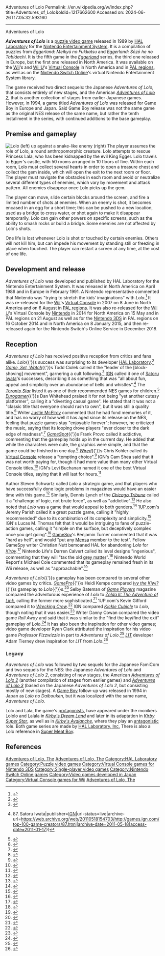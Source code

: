 Adventures of Lolo
Permalink: //en.wikipedia.org/w/index.php?title=Adventures_of_Lolo&oldid=1217662600
Accessed on: 2024-06-26T17:05:32.593160



------
Adventures of Lolo
{{short description|1989 video game}}
{{For|the game released in Japan as "Adventures of Lolo"|Adventures of Lolo 2}}
{{Infobox video game
|title = Adventures of Lolo
|image = BoxArtLolo1(US).jpg
|caption = North American cover art
|developer = [[HAL Laboratory]]
|publisher = HAL Laboratory
|designer = 
|composer = Hideki Kanazashi
|platforms = [[Nintendo Entertainment System]]
|released = {{vgrelease|NA|April 1989|EU|21 February 1991}}
|series = ''[[Eggerland]]''
|genre = [[Puzzle video game|Puzzle]], [[Action game|action]]
|modes = [[Single-player video game|Single-player]]
}}

'''''Adventures of Lolo''''' is a [[puzzle video game]] released in 1989 by [[HAL Laboratory]] for the [[Nintendo Entertainment System]]. It is a compilation of puzzles from ''Eggerland: Meikyū no Fukkatsu'' and ''Eggerland: Sōzō he no Tabidachi''. It is the fifth game in the ''[[Eggerland]]'' series, the third one released in Europe, but the first one released in North America. It was available on the [[Wii]]'s and [[Wii U]]'s [[Virtual Console]] in North America and in [[PAL region]]s, as well as on the [[Nintendo Switch Online]]'s virtual Nintendo Entertainment System library.

The game received two direct sequels: the Japanese ''Adventures of Lolo'', that consists entirely of new stages, and the American ''[[Adventures of Lolo 2]]'', that is another collection of stages from earlier Japanese games. However, in 1994, a game titled ''Adventures of Lolo'' was released for Game Boy in Europe and Japan. Said Game Boy release was not the same game as the original NES release of the same name, but rather the tenth installment in the series, with continued additions to the base gameplay.

==Premise and gameplay==
[[File:Adventures of Lolo.jpg|thumb|left|Lolo (left) up against a snake-like enemy (right)]]
The player assumes the role of Lolo, a round anthropomorphic creature. Lolo attempts to rescue Princess Lala, who has been kidnapped by the evil King Egger. Lolo travels to Egger's castle, with 50 rooms arranged in 10 floors of five. Within each room, Lolo must collect several hearts in order to open a treasure chest and collect the gem inside, which will open the exit to the next room or floor. The player must navigate the obstacles in each room and avoid or neutralize several different types of enemies, which vary by movement and attack pattern. All enemies disappear once Lolo picks up the gem.

The player can move, slide certain blocks around the screen, and fire a limited number of shots at enemies. When an enemy is shot, it becomes encased in an egg for a short time; this can be pushed to a new location, used as a bridge to cross water, or shot again to make it disappear temporarily. Lolo can gain other powers on specific screens, such as the ability to smash rocks or build a bridge. Some enemies are not affected by Lolo's shots.

One life is lost whenever Lolo is shot or touched by certain enemies. Others will not kill him, but can impede his movement by standing still or freezing in place when touched. The player can restart a screen at any time, at the cost of one life.

==Development and release==
''Adventures of Lolo'' was developed and published by HAL Laboratory for the Nintendo Entertainment System. It was released in North America on April 1989 and in Europe in February 1991. A Nintendo representative commented that Nintendo was "trying to stretch the kids' imaginations" with ''Lolo''.<ref>{{cite news|url=https://nl.newsbank.com/nl-search/we/Archives?p_product=WT&p_theme=wt&p_action=search&p_maxdocs=200&p_topdoc=1&p_text_direct-0=0EB0EEBCF87AE6D7&p_field_direct-0=document_id&p_perpage=10&p_sort=YMD_date:D|title=Fanning Flames of Nintendo Fever|last=Brookes|first=Stephen|date=1990-04-09|work=[[The Washington Times]]|access-date=2011-01-17|page=52|via=[[NewsBank]]}}</ref> It was re-released for the [[Wii]]'s [[Virtual Console]] in 2007 on 8 June in North America and on 6 August in [[PAL region]]s. It was also re-released for the [[Wii U]]'s Virtual Console by [[Nintendo]] in 2014 for North America on 15 May and in PAL regions on 21 August as well as for the [[Nintendo 3DS]] in PAL regions on 16 October 2014 and in North America on 8 January 2015, and then re-released again for the Nintendo Switch's Online Service in December 2018.

==Reception==
''Adventures of Lolo'' has received positive reception from critics and fans alike. ''Lolo''{{'}}s success was surprising to its developer [[HAL Laboratory]].<ref>{{cite news|url=http://nl.newsbank.com/nl-search/we/Archives?p_product=BX&s_site=sunherald&p_multi=BX&p_theme=realcities&p_action=search&p_maxdocs=200&p_topdoc=1&p_text_direct-0=1016FB9DA8C218BB&p_field_direct-0=document_id&p_perpage=10&p_sort=YMD_date:D&s_trackval=GooglePM |title='DRAKENGARD' IS DECENT, NEW 'MEGAMAN' IS OK |publisher=Sun Herald |date=March 18, 2004 |access-date=2011-01-17}}</ref> ''[[Game Set Watch|Game, Set, Watch]]''{{'}}s Todd Ciolek called it the "leader of the [block-shoving] movement", garnering a cult following.<ref>{{cite web|url=https://www.gamesetwatch.com/2008/01/column_might_have_been_kickle.php|title=COLUMN: 'Might Have Been' - Kickle Cubicle|last=Ciolek|first=Todd|date=2008-01-29|website=[[GameSetWatch]]|url-status=live|archive-url=https://web.archive.org/web/20190221012341/https://www.gamesetwatch.com/2008/01/column_might_have_been_kickle.php|archive-date=2019-02-21|access-date=2011-01-17}}</ref> [[IGN]] called it one of [[Satoru Iwata]]'s successes, describing it as something that was "all about fun, appeal and simplicity over an abundance of bells and whistles".<ref>{{cite web|url=https://www.ign.com/top/game-creators/87.html|title=The Top 100 Game Creators of All Time {{!}} 87. Satoru Iwata|publisher=[[IGN]]|url-status=live|archive-url=https://web.archive.org/web/20110518154703/http://games.ign.com/top-100-game-creators/87.html|archive-date=2011-05-18|access-date=2011-01-17}}</ref> The ''[[Toronto Star]]'' listed it as one of their recommended NES games for children.<ref>{{cite news|url=https://pqasb.pqarchiver.com/thestar/access/461774651.html?dids=461774651:461774651&FMT=ABS&FMTS=ABS:FT&type=current&date=Apr+06%2C+1991&author=&pub=Toronto+Star&desc=My+sanitized+list+of+games+offers+good%2C+clean+fun+for+kids&pqatl=google|title=My sanitized list of games offers good, clean fun for kids|date=1991-04-06|work=[[Toronto Star]]|access-date=2011-01-17|url-status=dead|page=H.4|archive-url=https://web.archive.org/web/20121104065915/http://pqasb.pqarchiver.com/thestar/access/461774651.html?dids=461774651:461774651&FMT=ABS&FMTS=ABS:FT&type=current&date=Apr+06,+1991&author=&pub=Toronto+Star&desc=My+sanitized+list+of+games+offers+good,+clean+fun+for+kids&pqatl=google|archive-date=2012-11-04}}</ref> ''[[Eurogamer]]''{{'}}s Dan Whitehead praised it for not being "yet another cutesy platformer", calling it a "diverting casual game". He stated that it was not a "classic title that everyone should rush to own", but it was still a quality title.<ref>{{cite web|url=https://www.eurogamer.net/articles/r_virtualconsole_080607|title=Virtual Console Roundup|author=Whitehead|first=Dan|date=2007-06-09|website=[[Eurogamer]]|page=1|url-status=live|archive-url=https://web.archive.org/web/20190714190437/https://www.eurogamer.net/articles/r_virtualconsole_080607|archive-date=2019-07-14|access-date=2011-01-17}}</ref> Writer [[Justin McElroy]] commented that he had fond memories of it, and has no worry of how well it has aged since its release on the NES, feeling that puzzle games stay "enjoyable forever"; however, he criticized the music, saying that its looping drove players "ever closer to the dark edge of madness".<ref>{{cite web|url=http://www.joystiq.com/2007/08/06/waverace-64-lolo-galaga-90-now-on-virtual-console/|title=Waverace 64, Lolo, Galaga 90 now on Virtual Console|last=McElroy|first=Justin|date=2007-08-06|website=[[Joystiq]]|url-status=dead|archive-url=https://web.archive.org/web/20121018105650/http://www.joystiq.com/2007/08/06/waverace-64-lolo-galaga-90-now-on-virtual-console/|archive-date=2012-10-18|access-date=2011-01-17}}</ref> ''[[GameSpot]]''{{'}}s Frank Provo called it addictive, commenting that the gameplay holds up in the current day. He added that while the characters were cute, the graphics were simple, and that the game could be finished in one day.<ref>{{cite web|url=http://www.gamespot.com/wii/puzzle/adventuresoflolo/review.html|title=Adventures of Lolo Review for Wii|last=Provo|first=Frank|date=2007-08-06|website=[[GameSpot]]|url-status=dead|archive-url=https://web.archive.org/web/20100303083013/http://www.gamespot.com/wii/puzzle/adventuresoflolo/review.html|archive-date=2010-03-03|access-date=2011-01-17}}</ref> ''[[Wired (magazine)|Wired]]''{{'}}s Chris Kohler called its [[Virtual Console]] release a "tempting choice".<ref>{{cite magazine|url=https://www.wired.com/2007/08/virtual-consola-12/|title=Virtual Consolation Prize: Some Kind Of Record|author=Kohler|first=Chris|date=2007-08-06|magazine=[[Wired (magazine)|Wired]]|access-date=2011-01-17|url-status=live|archive-url=https://web.archive.org/web/20160325183212/https://www.wired.com/2007/08/virtual-consola-12/|archive-date=2016-03-25}}</ref> IGN's Cam Shea said that it was not worth paying for, though it had more value than many other Virtual Console titles.<ref>{{cite web|url=https://www.ign.com/articles/2007/06/08/virtual-console-au-buyers-guide-part-5|title=Virtual Console AU Buyer's Guide - Part 5|last=Shea|first=Cam|date=2007-06-08|publisher=[[IGN]]|url-status=live|archive-url=https://web.archive.org/web/20120308124508/http://wii.ign.com/articles/795/795125p1.html|archive-date=2012-03-08|access-date=2011-01-17}}</ref> IGN's Levi Buchanan named it one of the best Virtual Console titles, saying that it will last for hours.<ref>{{cite web|url=https://www.ign.com/articles/2009/07/02/best-virtual-console-games|title=Best Virtual Console Games|last=Buchanan|first=Levi|date=2009-07-02|publisher=[[IGN]]|url-status=live|archive-url=https://web.archive.org/web/20100605174819/http://wii.ign.com/articles/100/1000414p1.html|archive-date=2010-06-05|access-date=2011-01-17}}</ref>

Author Steven Schwartz called ''Lolo'' a strategic game, and that players who have successfully done logic problems in magazines would have an easier time with this game.<ref>{{cite book|url=https://archive.org/details/bigbookofnintend00stev/page/15|title=The Big Book of Nintendo Games|last=Schwartz|first=Steven A.|publisher=COMPUTE Books|year=1991|isbn=0-87455-257-5|editor-last=Plaut|editor-first=Pam|location=Greensboro, NC|page=[https://archive.org/details/bigbookofnintend00stev/page/15 15]|url-access=registration}}</ref> Similarly, Dennis Lynch of the ''[[Chicago Tribune]]'' called it a "challenge of logic, not brute force", as well as "addictive".<ref>{{cite news|url=https://pqasb.pqarchiver.com/chicagotribune/access/24565170.html?dids=24565170:24565170&FMT=ABS&FMTS=ABS:FT&type=current&date=Sep+15%2C+1989&author=Dennis+Lynch.&pub=Chicago+Tribune+%28pre-1997+Fulltext%29&desc=Adventures+of+Lolo+a+challenge+of+logic%2C+not+brute+force&pqatl=google |title=Adventures of Lolo a challenge of logic, not brute force |publisher=Pqasb.pqarchiver.com |date=1989-09-15 |access-date=2011-01-17 |first=Dennis |last=Lynch}}</ref> He also noted that ''Lolo'' was a game that would appeal to both genders.<ref>{{cite news|url=https://pqasb.pqarchiver.com/chicagotribune/access/24663155.html?dids=24663155:24663155&FMT=ABS&FMTS=ABS:FT&type=current&date=Nov+24%2C+1989&author=Dennis+Lynch.&pub=Chicago+Tribune+%28pre-1997+Fulltext%29&desc=A+Nintendo+fever+chart+_plus+Sega&pqatl=google |title=A Nintendo fever chart _plus Sega |publisher=Pqasb.pqarchiver.com |date=1989-11-24 |access-date=2011-01-17 |first=Dennis |last=Lynch}}</ref> [[1UP.com]]'s Jeremy Parish called it a great puzzle game, calling it "highly recommended" due to its combination of its complexity and simplicity.<ref>{{cite web |url=http://www.1up.com/news/retro-roundup-86 |title=Retro Roundup 8/6: Marathon, Lolo, Galaga, Wave Race: News from |publisher=1UP.com |access-date=2011-01-17 |archive-url=https://web.archive.org/web/20121016183555/http://www.1up.com/news/retro-roundup-86 |archive-date=2012-10-16 |url-status=dead}}</ref> IGN's Lucas M. Thomas felt that it would be intriguing to fans of puzzle-action games, calling it "simple on the surface, but deceptively complex once you get going".<ref>{{cite web|author= Lucas M. Thomas |url=http://retro.ign.com/articles/852/852512p1.html |title=Adventures of Lolo Review - NES Review at IGN |publisher=Retro.ign.com |date=2007-08-10 |access-date=2011-01-17}}</ref> [[GameSpy]]'s Benjamin Turner commented that it was "hard as hell", and would "put any [[Mensa International|Mensa]] member to the test". Fellow GameSpy writer Christian Nutt bemoaned HAL for abandoning ''Lolo'' for ''[[Kirby (series)|Kirby]]''.<ref>{{cite web|url=http://archive.gamespy.com/articles/july03/famicom/index22.shtml |title=GameSpy.com - Gaming's Homepage |publisher=Archive.gamespy.com |access-date=2011-01-17 |url-status=dead |archive-url=https://web.archive.org/web/20110621233242/http://archive.gamespy.com/articles/july03/famicom/index22.shtml |archive-date=2011-06-21}}</ref> Nintendo Life's Darren Calvert called its level designs "ingenious", commenting that they will "tax the old [[grey matter]]".<ref>{{cite web|url=http://vc.nintendolife.com/reviews/2007/06/adventures_of_lolo_virtual_console |title=Adventures of Lolo (Virtual Console) review |publisher=Vc.nintendolife.com |date=2007-06-07 |access-date=2011-01-17}}</ref> Nintendo World Report's Michael Cole commented that its gameplay remained fresh in its Wii release, as well as "approachable".<ref>{{cite web|url=http://www.nintendoworldreport.com/recommendations/14190 |title=Recommendations - Virtual Console Mondays: August 6, 2007 |publisher=Nintendo World Report |access-date=2011-01-17}}</ref>

''Adventures of Lolo''{{'}}s gameplay has been compared to several other video games by critics. ''[[GamePro]]''{{'}}s Heidi Kemps compared ''[[Ivy the Kiwi?]]''{{'}}s gameplay to ''Lolo''{{'}}s.<ref>{{cite web|last=Kemps |first=Heidi |url=http://www.gamepro.com/article/reviews/216236/ivy-the-kiwi/ |title=Ivy the Kiwi? Review from |publisher=GamePro |date=2010-08-24 |access-date=2011-01-17|archive-url=https://web.archive.org/web/20101226014221/http://www.gamepro.com/article/reviews/216236/ivy-the-kiwi/|archive-date=2010-12-26}}</ref> Selby Bateman of ''[[Game Players]]'' magazine compared the adventurous experience of ''Lolo'' to ''[[Zelda II: The Adventure of Link]]'', calling the former more sophisticated.<ref>{{cite news|url=https://news.google.com/newspapers?id=5Q8VAAAAIBAJ&sjid=EwMEAAAAIBAJ&pg=6279,9444400 |title=Video game industry adjusts sites to zero in on vast adult marker |work=Toledo Blade |date=August 30, 1990 |access-date=2011-01-17}}</ref> 1UP.com's Kevin Gifford compared it to ''[[Wrecking Crew (video game)|Wrecking Crew]]''.<ref>{{cite web|url=http://www.1up.com/do/reviewPage?cId=3128754 |archive-url=https://archive.today/20120719051003/http://www.1up.com/do/reviewPage?cId=3128754 |url-status=dead |archive-date=2012-07-19 |title=Wrecking Crew (Famicom Mini 14) Review for from |publisher=1UP.com |date=2004-05-20 |access-date=2011-01-17}}</ref> IGN compared ''[[Kickle Cubicle]]'' to ''Lolo'', though noting that it was easier.<ref>{{cite web | url=http://www.ign.com/top-100-nes-games/94.html | title=94. Kickle Cubicle - Top 100 NES Games | publisher=IGN | access-date=2011-01-17 | archive-url= https://web.archive.org/web/20101203195159/http://www.ign.com/top-100-nes-games/94.html | archive-date= 3 December 2010 | url-status= live}}</ref> Writer Danny Cowan compared the video game ''Roll Away'' and said that it was similar to the "find the key/find the exit" gameplay of ''Lolo''.<ref>{{cite web|url=http://www.gamesetwatch.com/2006/07/column_bastards_of_32bit_roll_1.php |title=COLUMN: 'Bastards of 32-Bit' - Roll Away |publisher=GameSetWatch |date=2006-07-14 |access-date=2011-01-17}}</ref> It has also been the inspiration for other video games; video game developer Ryan Clark attributed the inspiration for his video game ''Professor Fizzwizzle'' in part to ''Adventures of Lolo''.<ref>{{cite web|url=http://www.gamasutra.com/php-bin/news_index.php?story=7695 |title=News - Feature: 'Road To The IGF: Professor Fizzwizzle' |publisher=Gamasutra |date=2006-01-05 |access-date=2011-01-17}}</ref> ''[[LIT (video game)|LIT]]'' developer Adam Tierney drew inspiration for ''LIT'' from ''Lolo''.<ref>{{cite web |author=Matt Casamassina |url=http://wii.ign.com/articles/925/925826p1.html |title=WiiWare Interview: Lit - Wii Feature at IGN |publisher=Wii.ign.com |date=2008-10-31 |access-date=2011-01-17 |archive-url=https://web.archive.org/web/20101212214531/http://wii.ign.com/articles/925/925826p1.html |archive-date=12 December 2010 |url-status=dead}}</ref>

===Legacy===
''Adventures of Lolo'' was followed by two sequels for the Japanese FamiCom and two sequels for the NES: the Japanese ''Adventures of Lolo'' and ''Adventures of Lolo 2'', consisting of new stages, the American ''[[Adventures of Lolo 2]]'' (another compilation of stages from earlier games) and ''[[Adventures of Lolo 3]]'' (based on the Japanese ''Adventures of Lolo 2'', but consisting mostly of new stages). A [[Game Boy]] follow-up was released in 1994 in Japan as ''Lolo no Daibouken'', but it was localized with the same name, ''Adventures of Lolo''.

Lolo and Lala, the game's [[protagonist]]s, have appeared under the monikers Lololo and Lalala in ''[[Kirby's Dream Land]]'' and later in its adaptation in ''[[Kirby Super Star]]'', as well as in ''[[Kirby's Avalanche]]'', where they play an [[antagonist]]ic role. Both game series are made by [[HAL Laboratory|HAL Laboratory, Inc.]] There is also a Lolo reference in [[Super Meat Boy]].

==References==
{{reflist}}

{{Eggerland series}}

{{DEFAULTSORT:Adventures Of Lolo}}
[[Category:1989 video games|Adventures of Lolo, The]]
[[Category:Nintendo Entertainment System games|Adventures of Lolo, The]]
[[Category:HAL Laboratory games]]
[[Category:Puzzle video games]]
[[Category:Virtual Console games for Nintendo 3DS]]
[[Category:Single-player video games]]
[[Category:Nintendo Switch Online games]]
[[Category:Video games developed in Japan]]
[[Category:Virtual Console games for Wii]]
[[Category:Virtual Console games for Wii U|Adventures of Lolo, The]]
